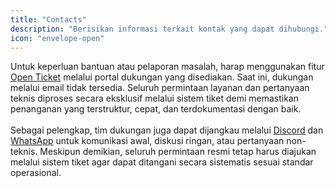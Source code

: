 ```yaml
---
title: "Contacts"
description: "Berisikan informasi terkait kontak yang dapat dihubungi."
icon: "envelope-open"
---
```


Untuk keperluan bantuan atau pelaporan masalah, harap menggunakan fitur [Open Ticket](https://hostgate.my.id/tickets) melalui portal dukungan yang disediakan. Saat ini, dukungan melalui email tidak tersedia. Seluruh permintaan layanan dan pertanyaan teknis diproses secara eksklusif melalui sistem tiket demi memastikan penanganan yang terstruktur, cepat, dan terdokumentasi dengan baik.<br/><br/>
Sebagai pelengkap, tim dukungan juga dapat dijangkau melalui [Discord](https://hostgate.my.id/discord) dan [WhatsApp](https://wa.me/+6283140671371) untuk komunikasi awal, diskusi ringan, atau pertanyaan non-teknis. Meskipun demikian, seluruh permintaan resmi tetap harus diajukan melalui sistem tiket agar dapat ditangani secara sistematis sesuai standar operasional.

